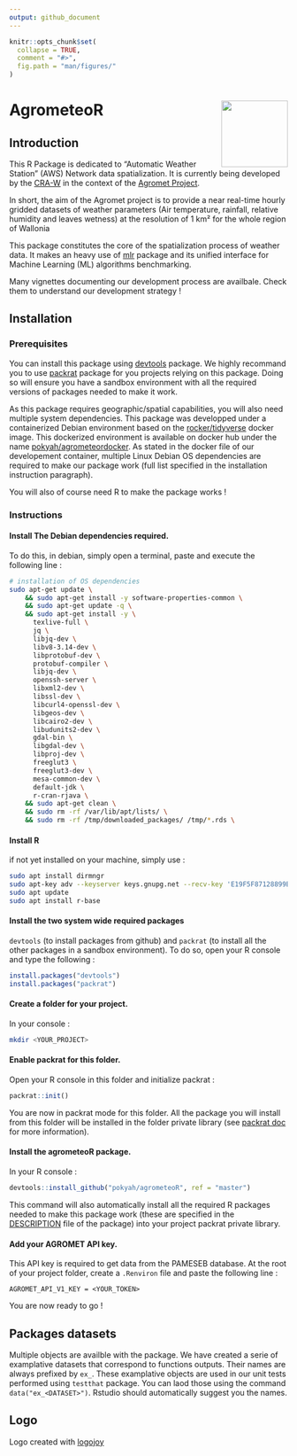 ```yaml
---
output: github_document
---
```


```r
knitr::opts_chunk$set(
  collapse = TRUE,
  comment = "#>",
  fig.path = "man/figures/"
)
```

# AgrometeoR <img src="man/figures/logo.png" align="right" alt="" width="120" />

## Introduction 

This R Package is dedicated to "Automatic Weather Station" (AWS) Network data spatialization. It is currently being developed by the [CRA-W](http://www.cra.wallonie.be) in the context of the [Agromet Project](./vignettes/presentation-agromet-project.Rmd).

In short, the aim of the Agromet project is to provide a near real-time hourly gridded datasets of weather parameters (Air temperature, rainfall, relative humidity and leaves wetness) at the resolution of 1 km² for the whole region of Wallonia

This package constitutes the core of the spatialization process of weather data. It makes an heavy use of [mlr](https://mlr.mlr-org.com/index.html) package and its unified interface for Machine Learning (ML) algorithms benchmarking.

Many vignettes documenting our development process are availbale. Check them to understand our development strategy !

## Installation

### Prerequisites

You can install this package using [devtools](https://www.rstudio.com/products/rpackages/devtools/) package. We highly recommand you to use [packrat](https://rstudio.github.io/packrat/) package for you projects relying on this package. Doing so will ensure you have a sandbox environment with all the required versions of packages needed to make it work. 

As this package requires geographic/spatial capabilities, you will also need multiple system dependencies. This package was developped under a containerized Debian environment based on the [rocker/tidyverse](https://hub.docker.com/r/rocker/tidyverse/) docker image. This dockerized environment is available on docker hub under the name [pokyah/agrometeordocker](https://hub.docker.com/r/pokyah/agrometeordocker/). As stated in the docker file of our developement container, multiple Linux Debian OS dependencies are required to make our package work (full list specified in the installation instruction paragraph).

You will also of course need R to make the package works !  

### Instructions

#### Install The Debian dependencies required.

To do this, in debian, simply open a terminal, paste and execute the following line : 

```bash
# installation of OS dependencies
sudo apt-get update \
    && sudo apt-get install -y software-properties-common \
    && sudo apt-get update -q \
    && sudo apt-get install -y \
      texlive-full \
      jq \
      libjq-dev \
      libv8-3.14-dev \
      libprotobuf-dev \
      protobuf-compiler \
      libjq-dev \
      openssh-server \
      libxml2-dev \
      libssl-dev \
      libcurl4-openssl-dev \
      libgeos-dev \
      libcairo2-dev \
      libudunits2-dev \
      gdal-bin \
      libgdal-dev \
      libproj-dev \
      freeglut3 \
      freeglut3-dev \
      mesa-common-dev \
      default-jdk \
      r-cran-rjava \
    && sudo apt-get clean \ 
    && sudo rm -rf /var/lib/apt/lists/ \ 
    && sudo rm -rf /tmp/downloaded_packages/ /tmp/*.rds \
```
#### Install R

if not yet installed on your machine, simply use : 

```bash
sudo apt install dirmngr
sudo apt-key adv --keyserver keys.gnupg.net --recv-key 'E19F5F87128899B192B1A2C2AD5F960A256A04AF'
sudo apt update
sudo apt install r-base
```

#### Install the two system wide required packages

`devtools` (to install packages from github) and `packrat` (to install all the other packages in a sandbox environment). To do so, open your R console and type the following : 

```r
install.packages("devtools")
install.packages("packrat")
```

#### Create a folder for your project.

In your console :  

```bash
mkdir <YOUR_PROJECT>
```

#### Enable packrat for this folder.

Open your R console in this folder and initialize packrat :

```r
packrat::init()
```

You are now in packrat mode for this folder. All the package you will install from this folder will be installed in the folder private library (see [packrat doc](https://rstudio.github.io/packrat/) for more information).

#### Install the agrometeoR package.

In your R console : 

```r
devtools::install_github("pokyah/agrometeoR", ref = "master")
```

This command will also automatically install all the required R packages needed to make this package work (these are specified in the [DESCRIPTION](./DESCRIPTION) file of the package) into your project packrat private library.

#### Add your AGROMET API key.

This API key is required to get data from the PAMESEB database. At the root of your project folder, create a `.Renviron` file and paste the following line : 

`AGROMET_API_V1_KEY = <YOUR_TOKEN>`

You are now ready to go ! 

## Packages datasets 

Multiple objects are availble with the package. We have created a serie of examplative datasets that correspond to functions outputs. Their names are always prefixed by `ex_`. These examplative objects are used in our unit tests performed using `testthat` package. You can laod those using the command `data("ex_<DATASET>")`. Rstudio should automatically suggest you the names. 


## Logo

Logo created with [logojoy](https://logojoy.com/editor/23591201)







